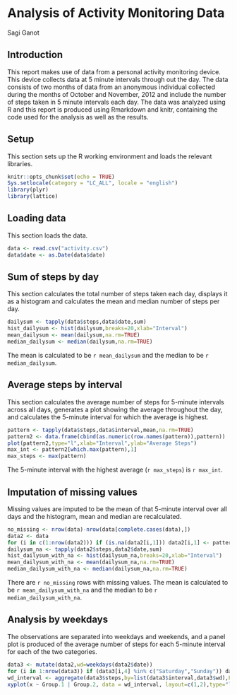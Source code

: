 # Analysis of Activity Monitoring Data
Sagi Ganot

## Introduction
This report makes use of data from a personal activity monitoring device. This device collects data at 5 minute intervals through out the day. The data consists of two months of data from an anonymous individual collected during the months of October and November, 2012 and include the number of steps taken in 5 minute intervals each day. The data was analyzed using R and this report is produced using Rmarkdown and knitr, containing the code used for the analysis as well as the results.

## Setup

This section sets up the R working environment and loads the relevant libraries.

```r
knitr::opts_chunk$set(echo = TRUE)
Sys.setlocale(category = "LC_ALL", locale = "english")
library(plyr)
library(lattice)
```


## Loading data

This section loads the data.

```r
data <- read.csv("activity.csv")
data$date <- as.Date(data$date)
```

## Sum of steps by day

This section calculates the total number of steps taken each day, displays it as a histogram and calculates the mean and median number of steps per day.

```r
dailysum <- tapply(data$steps,data$date,sum)
hist_dailysum <- hist(dailysum,breaks=20,xlab="Interval")
mean_dailysum <- mean(dailysum,na.rm=TRUE)
median_dailysum <- median(dailysum,na.rm=TRUE)
```

The mean is calculated to be `r mean_dailysum` and the median to be `r median_dailysum`.

## Average steps by interval

This section calculates the average number of steps for 5-minute intervals across all days, generates a plot showing the average throughout the day, and calculates the 5-minute interval for which the average is highest.

```r
pattern <- tapply(data$steps,data$interval,mean,na.rm=TRUE)
pattern2 <- data.frame(cbind(as.numeric(row.names(pattern)),pattern))
plot(pattern2,type="l",xlab="Interval",ylab="Average Steps")
max_int <- pattern2[which.max(pattern),1]
max_steps <- max(pattern)
```

The 5-minute interval with the highest average (`r max_steps`) is `r max_int`.

## Imputation of missing values

Missing values are imputed to be the mean of that 5-minute interval over all days and the histogram, mean and median are recalculated.

```r
no_missing <- nrow(data)-nrow(data[complete.cases(data),])
data2 <- data
for (i in c(1:nrow(data2))) if (is.na(data2[i,1])) data2[i,1] <- pattern2[paste(data2[i,3]),2]
dailysum_na <- tapply(data2$steps,data2$date,sum)
hist_dailysum_with_na <- hist(dailysum_na,breaks=20,xlab="Interval")
mean_dailysum_with_na <- mean(dailysum_na,na.rm=TRUE)
median_dailysum_with_na <- median(dailysum_na,na.rm=TRUE)
```

There are `r no_missing` rows with missing values. The mean is calculated to be `r mean_dailysum_with_na` and the median to be `r median_dailysum_with_na`.

## Analysis by weekdays

The observations are separated into weekdays and weekends, and a panel plot is produced of the average number of steps for each 5-minute interval for each of the two categories.

```r
data3 <- mutate(data2,wd=weekdays(data2$date))
for (i in 1:nrow(data3)) if (data3[i,4] %in% c("Saturday","Sunday")) data3[i,4] <- "Weekend" else data3[i,4] <- "Weekday"
wd_interval <- aggregate(data3$steps,by=list(data3$interval,data3$wd),FUN=mean)
xyplot(x ~ Group.1 | Group.2, data = wd_interval, layout=c(1,2),type="l",xlab="Interval",ylab="No. of steps")
```